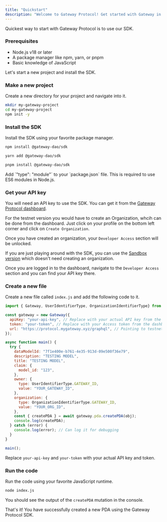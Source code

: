 ```yaml
---
title: "Quickstart"
description: "Welcome to Gateway Protocol! Get started with Gateway in minutes"
---
```



Quickest way to start with Gateway Protocol is to use our SDK.

### Prerequisites

- Node.js v18 or later
- A package manager like npm, yarn, or pnpm
- Basic knowledge of JavaScript

Let's start a new project and install the SDK.

### Make a new project

Create a new directory for your project and navigate into it.

```bash
mkdir my-gateway-project
cd my-gateway-project
npm init -y
```

### Install the SDK

Install the SDK using your favorite package manager.

<CodeGroup>

```bash npm
npm install @gateway-dao/sdk
```

```bash yarn
yarn add @gateway-dao/sdk
```

```bash pnpm
pnpm install @gateway-dao/sdk
```

</CodeGroup>

<Note>
  Add `"type": "module"` to your `package.json` file. This is required to use
  ES6 modules in Node.js.
</Note>

### Get your API key

You will need an API key to use the SDK. You can get it from the [Gateway Protocol dashboard](https://mygateway.xyz/login).

For the testnet version you would have to create an Organization, whcih can be done from the dashboard. Just click on your profile on the bottom left corner and click on `Create Organization`.

Once you have created an organization, your `Developer Access` section will be unlocked.

If you are just playing around with the SDK, you can use the [Sandbox version](https://sandbox.mygateway.xyz/dashboard) which doesn't need creating an organization.

Once you are logged in to the dashboard, navigate to the `Developer Access` section and you can find your API key there.

### Create a new file

Create a new file called `index.js` and add the following code to it.

```javascript
import { Gateway, UserIdentifierType, OrganizationIdentifierType} from "@gateway-dao/sdk";

const gateway = new Gateway({
  apiKey: "your-api-key", // Replace with your actual API key from the dashboard
  token: "your-token", // Replace with your Access token from the dashboard
  url: "https://protocol.mygateway.xyz/graphql", // Pointing to testnet
});

async function main() {
  try {
    dataModelId: "7f1e400e-b761-4e35-913d-09e500f36e79",
    description: "TESTING MODEL",
    title: "TESTING MODEL",
    claim: {
      model_id: "123",
    },
    owner: {
      type: UserIdentifierType.GATEWAY_ID,
      value: "YOUR_GATEWAY_ID",
    },
    organization: {
      type: OrganizationIdentifierType.GATEWAY_ID,
      value: "YOUR_ORG_ID",
    },
    const { createPDA } = await gateway.pda.createPDA(obj);
    console.log(createPDA);
  } catch (error) {
    console.log(error); // Can log it for debugging
  }
}

main();
```

Replace `your-api-key` and `your-token` with your actual API key and token.

### Run the code

Run the code using your favorite JavaScript runtime.

```bash
node index.js
```

You should see the output of the `createPDA` mutation in the console.

That's it! You have successfully created a new PDA using the Gateway Protocol SDK.
